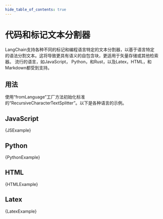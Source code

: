 ```yaml
---
hide_table_of_contents: true
---
```


# 代码和标记文本分割器

LangChain支持各种不同的标记和编程语言特定的文本分割器，以基于语言特定的语法分割文本。
​这将导致更具有语义的自包含块，更适用于矢量存储或其他检索器。
流行的语言，如JavaScript， Python，和Rust，以及Latex，HTML，和Markdown都受到支持。

## 用法

使用“fromLanguage”工厂方法初始化标准的“RecursiveCharacterTextSplitter”。以下是各种语言的示例。

## JavaScript




<CodeBlock language="typescript">{JSExample}</CodeBlock>


## Python



<CodeBlock language="typescript">{PythonExample}</CodeBlock>


## HTML



<CodeBlock language="typescript">{HTMLExample}</CodeBlock>


## Latex




<CodeBlock language="typescript">{LatexExample}</CodeBlock>

